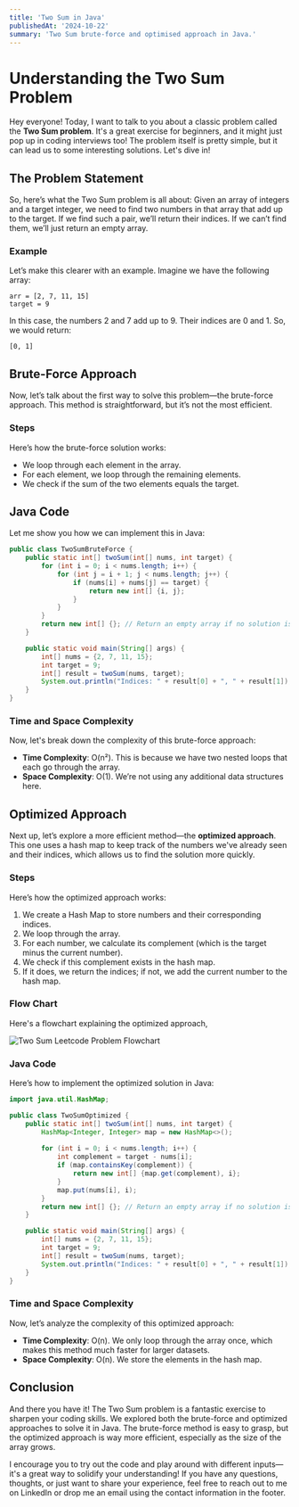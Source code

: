 ```yaml
---
title: 'Two Sum in Java'
publishedAt: '2024-10-22'
summary: 'Two Sum brute-force and optimised approach in Java.'
---
```


# Understanding the Two Sum Problem

Hey everyone! Today, I want to talk to you about a classic problem called the **Two Sum problem**. It's a great exercise for beginners, and it might just pop up in coding interviews too! The problem itself is pretty simple, but it can lead us to some interesting solutions. Let's dive in!

## The Problem Statement

So, here’s what the Two Sum problem is all about: Given an array of integers and a target integer, we need to find two numbers in that array that add up to the target. If we find such a pair, we’ll return their indices. If we can’t find them, we’ll just return an empty array.

### Example

Let’s make this clearer with an example. Imagine we have the following array:

```plaintext
arr = [2, 7, 11, 15]
target = 9
```
In this case, the numbers 2 and 7 add up to 9. Their indices are 0 and 1. So, we would return:
```plaintext
[0, 1]
```
## Brute-Force Approach

Now, let’s talk about the first way to solve this problem—the brute-force approach. This method is straightforward, but it’s not the most efficient.

### Steps
Here’s how the brute-force solution works:
- We loop through each element in the array.
- For each element, we loop through the remaining elements.
- We check if the sum of the two elements equals the target.

## Java Code

Let me show you how we can implement this in Java:
```java
public class TwoSumBruteForce {
    public static int[] twoSum(int[] nums, int target) {
        for (int i = 0; i < nums.length; i++) {
            for (int j = i + 1; j < nums.length; j++) {
                if (nums[i] + nums[j] == target) {
                    return new int[] {i, j};
                }
            }
        }
        return new int[] {}; // Return an empty array if no solution is found
    }

    public static void main(String[] args) {
        int[] nums = {2, 7, 11, 15};
        int target = 9;
        int[] result = twoSum(nums, target);
        System.out.println("Indices: " + result[0] + ", " + result[1]);
    }
}
```

### Time and Space Complexity

Now, let's break down the complexity of this brute-force approach:

-   **Time Complexity**: O(n²). This is because we have two nested loops that each go through the array.
-   **Space Complexity**: O(1). We’re not using any additional data structures here.

## Optimized Approach

Next up, let’s explore a more efficient method—the **optimized approach**. This one uses a hash map to keep track of the numbers we've already seen and their indices, which allows us to find the solution more quickly.

### Steps

Here’s how the optimized approach works:

1.  We create a Hash Map to store numbers and their corresponding indices.
2.  We loop through the array.
3.  For each number, we calculate its complement (which is the target minus the current number).
4.  We check if this complement exists in the hash map.
5.  If it does, we return the indices; if not, we add the current number to the hash map.

### Flow Chart
Here's a flowchart explaining the optimized approach,

![Two Sum Leetcode Problem Flowchart](/images/two-sum-problem-leetcode-flowchart.png)

### Java Code

Here’s how to implement the optimized solution in Java:
```java
import java.util.HashMap;

public class TwoSumOptimized {
    public static int[] twoSum(int[] nums, int target) {
        HashMap<Integer, Integer> map = new HashMap<>();
        
        for (int i = 0; i < nums.length; i++) {
            int complement = target - nums[i];
            if (map.containsKey(complement)) {
                return new int[] {map.get(complement), i};
            }
            map.put(nums[i], i);
        }
        return new int[] {}; // Return an empty array if no solution is found
    }

    public static void main(String[] args) {
        int[] nums = {2, 7, 11, 15};
        int target = 9;
        int[] result = twoSum(nums, target);
        System.out.println("Indices: " + result[0] + ", " + result[1]);
    }
}
```
### Time and Space Complexity

Now, let’s analyze the complexity of this optimized approach:

-   **Time Complexity**: O(n). We only loop through the array once, which makes this method much faster for larger datasets.
-   **Space Complexity**: O(n). We store the elements in the hash map.

## Conclusion

And there you have it! The Two Sum problem is a fantastic exercise to sharpen your coding skills. We explored both the brute-force and optimized approaches to solve it in Java. The brute-force method is easy to grasp, but the optimized approach is way more efficient, especially as the size of the array grows.

I encourage you to try out the code and play around with different inputs—it's a great way to solidify your understanding! If you have any questions, thoughts, or just want to share your experience, feel free to reach out to me on LinkedIn or drop me an email using the contact information in the footer.
